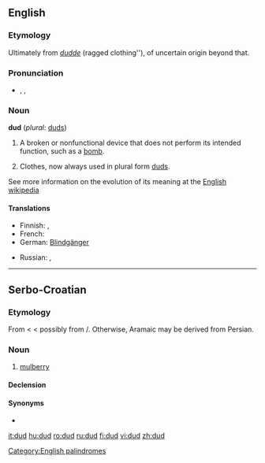 {{wikipedia}}
==English==

===Etymology===
Ultimately from ''[[dudde]]'' (ragged clothing''), of uncertain origin beyond that.

===Pronunciation===
* {{enPR|dŭd}}, {{IPA|/dʌd/}}, {{SAMPA|/dVd/}}
*: {{rhymes|ʌd}}

===Noun===
'''dud''' (''plural:'' [[duds]])

# A broken or nonfunctional device that does not perform its intended function, such as a [[bomb]].
# {{obsolete}} Clothes, now always used in plural form [[duds]].

See more information on the evolution of its meaning at the [[w:dud|English wikipedia]]

====Translations====
{{trans-top|a broken or nonfunctional device that does not perform its intended function}}
* Finnish: {{t+|fi|susi}}, {{t+|fi|suutari}}
* French: {{t|fr|fausse alerte}}
* German: [[Blindgänger]] {{m}}
{{trans-mid}}
* Russian: {{t-|ru|невзрывающийся|tr=nevzryvájuščijsja|sc=Cyrl}}, {{t+|ru|неисправный|tr=neisprávnyj|sc=Cyrl}}
{{trans-bottom}}

{{trans-top|''(obsolete)'' clothes, now always used in plural form (duds)}}
{{trans-mid}}
{{trans-bottom}}

[[Category:English palindromes]]

----

==Serbo-Croatian==

===Etymology===
From {{etyl|ota|sh}} {{term|طوت|tr=tut, dut|sc=ota-Arab|lang=ota}} < {{etyl|fa|sh}} {{term|توت|tr=tut|sc=fa-Arab|lang=fa}} < possibly from {{etyl|arc|sh}} {{term|ܬܘܬܐ}}/{{term|תותא||sc=Hebr|tr=tuta|lang=arc}}. Otherwise, Aramaic may be derived from Persian.

===Noun===
{{infl|sh|noun|g=m|plural|dudovi|Cyrillic spelling:|{{l|sh|дуд}}}}

# [[mulberry]] {{gloss|fruit}}

====Declension====
{{sh-decl-noun
|dud|dudovi
|duda|dudova
|dudu|dudovima
|dud|dudove
|dude|dudovi
|dudu|dudovima
|dudom|dudovima
}}

====Synonyms====
* {{l|sh|murva}}

[[it:dud]]
[[hu:dud]]
[[ro:dud]]
[[ru:dud]]
[[fi:dud]]
[[vi:dud]]
[[zh:dud]]
